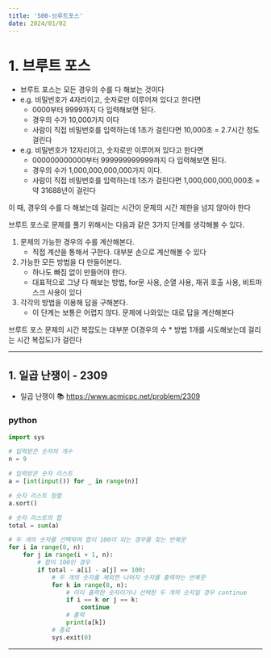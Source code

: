 ```yaml
---
title: '500-브루트포스'
date: 2024/01/02
---
```


# 1. 브루트 포스

- 브루트 포스는 모든 경우의 수를 다 해보는 것이다
- e.g. 비밀번호가 4자리이고, 숫자로만 이루어져 있다고 한다면
  - 0000부터 9999까지 다 입력해보면 된다.
  - 경우의 수가 10,000가지 이다
  - 사람이 직접 비밀번호를 입력하는데 1초가 걸린다면 10,000초 = 2.7시간 정도 걸린다
- e.g. 비밀번호가 12자리이고, 숫자로만 이루어져 있다고 한다면
  - 000000000000부터 999999999999까지 다 입력해보면 된다.
  - 경우의 수가 1,000,000,000,000가지 이다.
  - 사람이 직접 비밀번호를 입력하는데 1초가 걸린다면 1,000,000,000,000초 = 약 31688년이 걸린다

이 때, 경우의 수를 다 해보는데 걸리는 시간이 문제의 시간 제한을 넘지 않아야 한다

브루트 포스로 문제를 풀기 위해서는 다음과 같은 3가지 단계를 생각해볼 수 있다.

1. 문제의 가능한 경우의 수를 계산해본다.
   - 직접 계산을 통해서 구한다. 대부분 손으로 계산해볼 수 있다
2. 가능한 모든 방법을 다 만들어본다.
   - 하나도 빠짐 없이 만들어야 한다.
   - 대표적으로 그냥 다 해보는 방법, for문 사용, 순열 사용, 재귀 호출 사용, 비트마스크 사용이 있다
3. 각각의 방법을 이용해 답을 구해본다.
   - 이 단계는 보통은 어렵지 않다. 문제에 나와있는 대로 답을 계산해본다

브루트 포스 문제의 시간 복잡도는 대부분 O(경우의 수 \* 방법 1개를 시도해보는데 걸리는 시간 복잡도)가 걸린다

---

## 1. 일곱 난쟁이 - 2309

- 일곱 난쟁이 📚 https://www.acmicpc.net/problem/2309

### python

```py
import sys

# 입력받은 숫자의 개수
n = 9

# 입력받은 숫자 리스트
a = [int(input()) for _ in range(n)]

# 숫자 리스트 정렬
a.sort()

# 숫자 리스트의 합
total = sum(a)

# 두 개의 숫자를 선택하여 합이 100이 되는 경우를 찾는 반복문
for i in range(0, n):
    for j in range(i + 1, n):
        # 합이 100인 경우
        if total - a[i] - a[j] == 100:
            # 두 개의 숫자를 제외한 나머지 숫자를 출력하는 반복문
            for k in range(0, n):
                # 이미 출력한 숫자이거나 선택한 두 개의 숫자일 경우 continue
                if i == k or j == k:
                    continue
                # 출력
                print(a[k])
            # 종료
            sys.exit(0)
```

---
